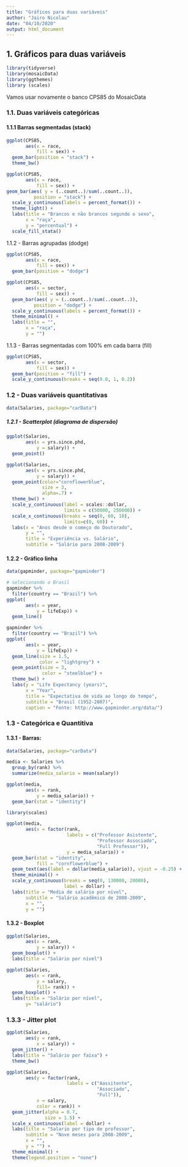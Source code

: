 ```yaml
---
title: "Gráficos para duas variáveis"
author: "Jairo Nicolau"
date: "04/10/2020"
output: html_document
---
```


## 1. Gráficos para duas variáveis

```r
library(tidyverse)
library(mosaicData)
library(ggthemes)
library (scales)
```

Vamos usar novamente o banco CPS85 do MosaicData

### 1.1. Duas variáveis categóricas

#### 1.1.1 Barras segmentadas (stack)

```r
ggplot(CPS85, 
       aes(x = race, 
           fill = sex)) + 
  geom_bar(position = "stack") +
  theme_bw()
```


```r
ggplot(CPS85, 
       aes(x = race, 
           fill = sex)) +  
geom_bar(aes( y = (..count..)/sum(..count..)), 
          position = "stack") + 
  scale_y_continuous(labels = percent_format()) +
  theme_light() +
  labs(title = "Brancos e não brancos segundo o sexo", 
       x = "raça",
       y = "percentual") + 
  scale_fill_stata()
```
1.1.2 - Barras agrupadas (dodge)


```r
ggplot(CPS85, 
       aes(x = race, 
           fill = sex)) + 
  geom_bar(position = "dodge")
```
```r
ggplot(CPS85, 
       aes(x = sector, 
           fill = sex)) + 
  geom_bar(aes( y = (..count..)/sum(..count..)), 
          position = "dodge") + 
  scale_y_continuous(labels = percent_format()) +
  theme_minimal() +
  labs(title = "", 
       x = "raça",
       y = "")
```
1.1.3 - Barras segmentadas com 100% em cada barra (fill)


```r
ggplot(CPS85, 
       aes(x = sector, 
           fill = sex)) + 
  geom_bar(position = "fill") +
  scale_y_continuous(breaks = seq(0.0, 1, 0.2)) 
```

### 1.2 - Duas variáveis quantitativas

```r
data(Salaries, package="carData")
```

##### 1.2.1 - Scatterplot (diagrama de dispersão)

```r
ggplot(Salaries, 
       aes(x = yrs.since.phd, 
           y = salary)) +
  geom_point()
```

```r
ggplot(Salaries, 
       aes(x = yrs.since.phd, 
           y = salary)) +
  geom_point(color="cornflowerblue", 
             size = 3, 
             alpha=.7) +
  theme_bw() +
  scale_y_continuous(label = scales::dollar, 
                     limits = c(50000, 250000)) +
  scale_x_continuous(breaks = seq(0, 60, 10), 
                     limits=c(0, 60)) + 
  labs(x = "Anos desde o começo do Doutorado",
       y = "",
       title = "Experiência vs. Salário",
       subtitle = "Salário para 2008-2009")
```

#### 1.2.2 - Gráfico linha

```r
data(gapminder, package="gapminder")

# selecionando o Brasil
gapminder %>% 
  filter(country == "Brazil") %>% 
ggplot( 
       aes(x = year, 
           y = lifeExp)) +
  geom_line() 
```

```r

gapminder %>% 
  filter(country == "Brazil") %>% 
ggplot(
       aes(x = year, 
           y = lifeExp)) +
  geom_line(size = 1.5, 
            color = "lightgrey") +
  geom_point(size = 3, 
             color = "steelblue") +
  theme_bw() +
  labs(y = "Life Expectancy (years)", 
       x = "Year",
       title = "Expectativa de vida ao longo do tempo",
       subtitle = "Brasil (1952-2007)",
       caption = "Fonte: http://www.gapminder.org/data/")
```

### 1.3 - Categórica e Quantitiva

#### 1.3.1 - Barras:

```r
data(Salaries, package="carData") 

media <- Salaries %>%
  group_by(rank) %>%
  summarize(media_salario = mean(salary))

ggplot(media, 
       aes(x = rank, 
           y = media_salario)) +
  geom_bar(stat = "identity")
```


```r
library(scales) 

ggplot(media, 
       aes(x = factor(rank,
                      labels = c("Professor Asistente",
                                 "Professor Associado",
                                 "Full Professor")), 
                      y = media_salario)) +
  geom_bar(stat = "identity", 
           fill = "cornflowerblue") +
  geom_text(aes(label = dollar(media_salario)), vjust = -0.25) +
  theme_minimal() +
  scale_y_continuous(breaks = seq(0, 130000, 20000), 
                     label = dollar) +
  labs(title = "Media de salário por nível", 
       subtitle = "Salário acadêmico de 2008-2009",
       x = "",
       y = "")
```
#### 1.3.2 - Boxplot

```r
ggplot(Salaries, 
       aes(x = rank, 
           y = salary)) +
  geom_boxplot() +
  labs(title = "Salário por nível")
```

```r
ggplot(Salaries, 
       aes(x = rank, 
           y = salary,
           fill= rank)) +
  geom_boxplot() +
  labs(title = "Salário por nível",
       y= "salário")
```

### 1.3.3 - Jitter plot 

```r
ggplot(Salaries, 
       aes(y = rank, 
           x = salary)) +
  geom_jitter() + 
  labs(title = "Salário por faixa") +
  theme_bw()
```
```r
ggplot(Salaries, 
       aes(y = factor(rank,
                      labels = c("Aassitente",
                                 "Associado",
                                 "Full")), 
           x = salary, 
           color = rank)) +
  geom_jitter(alpha = 0.7,
              size = 1.5) + 
  scale_x_continuous(label = dollar) +
  labs(title = "Salario por tipo de professor", 
       subtitle = "Nove meses para 2008-2009",
       x = "",
       y = "") +
  theme_minimal() +
  theme(legend.position = "none")
```




